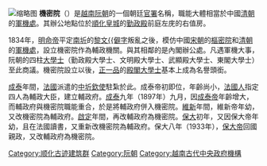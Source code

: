 [[File:Viện_cơ_mật-_Tam_Toà_Huế.JPG|缩略图]]
'''機密院'''（{{vie|v=Viện cơ mật|hn=院機密}}）是[[越南|越南]][[阮朝|阮朝]]的一個朝廷[[官署|官署]]名稱，職能大體相當於中國[[清朝|清朝]]的[[軍機處|軍機處]]。其辦公地點位於[[順化皇城|順化皇城]]的[[勤政殿_(順化)|勤政殿]]前庭左庑的右值房。

1834年，[[明命帝|明命帝]]平定[[南圻|南圻]]的[[黎文𠐤|黎文{{僻字]]叛亂之後，模仿中國[[宋朝|宋朝]]的[[樞密院|樞密院]]和[[清朝|清朝]]的[[軍機處|軍機處]]，設立機密院作為輔政機關。與其相鄰的是內閣辦公處。凡遇軍機大事，阮朝的四柱[[大學士|大學士]]（勤政殿大學士、文明殿大學士、武顯殿大學士、東閣大學士）至此商議。機密院設立以後，[[正一品|正一品]]的[[殿閣大學士|殿閣大學士]]基本上成為名譽頭銜。

[[成泰|成泰]]年間，[[法國|法國]]派遣的[[中圻欽使|中圻欽使]]駐紮於此。成泰帝初即位，年齡尚小，[[法國人|法國人]]指定四人為輔政大臣，建立輔政府。[[成泰|成泰]]九年（1897年）九月，因[[成泰帝|成泰帝]]年齡增大，而輔政府與機密院職能重合，於是將輔政府併入機密院。[[維新_(阮朝)|維新]]年間，維新帝年幼，又改機密院為輔政府。[[啟定|啟定]]年間，再改輔政府為機密院。[[保大_(阮朝)|保大]]初年，又因保大帝年幼，且在法國讀書，又重新改機密院為輔政府。保大八年（1933年），[[保大帝|保大帝]]回國親政，又改輔政府為機密院。

{{顺化古迹建筑群}}
[[Category:顺化古迹建筑群|Category:顺化古迹建筑群]]
[[Category:阮朝|Category:阮朝]]
[[Category:越南古代中央政府機構|Category:越南古代中央政府機構]]